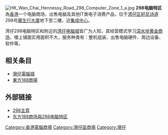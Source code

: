[[File:HK_Wan_Chai_Hennessy_Road_298_Computer_Zone_1_a.jpg|thumb]]
'''298电脑特区'''為[[香港|香港]]一个电脑商场，出售电脑及其他IT类电子消费产品，位于[[湾仔区|湾仔区]][[轩尼诗道|轩尼诗道]]298号[[廣生行大廈|廣生行大廈]]地下至二樓，近[[集成中心|集成中心]]。

湾仔298电脑特区和附近的[[湾仔电脑城|湾仔电脑城]]皆广为人知，其经营模式学习[[深水埗|深水埗]][[黄金商场|黄金商场]]，楼上铺面实用面积不大，服务种类有：整机组装、出售电脑硬件、周边设备、软件等。

==相关条目==
*[[灣仔電腦城|灣仔電腦城]]
*[[東方188商場|東方188商場]]

==外部链接==
*[http://www.wanchai298.com/ 298主頁]{{Wayback|url=http://www.wanchai298.com/ |date=20201021101734 }}
*[https://web.archive.org/web/20101216144612/http://funhk.com/tabid/704/Default.aspx 东方188商场與298电脑特区]

{{commonscat|Wanchai Computer Centre}}
{{HK-buil-stub}}

{{coord|22.277783|114.177514|type:landmark_source:enwiki-googlemaplink|format=dms|display=title}}

[[Category:香港電腦商場|Category:香港電腦商場]]
[[Category:灣仔區商場|Category:灣仔區商場]]
[[Category:灣仔|Category:灣仔]]